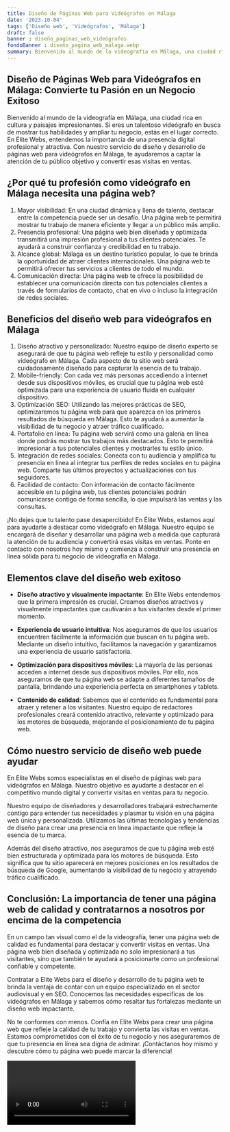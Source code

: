 ```yaml
---
title: Diseño de Páginas Web para Videógrafos en Málaga
date: '2023-10-04'
tags: ['Diseño web', 'Videógrafos', 'Málaga']
draft: false
banner : diseño_paginas_web_videógrafos
fondoBanner : diseño_pagina_web_málaga.webp
summary: Bienvenido al mundo de la videografía en Málaga, una ciudad rica en cultura y paisajes impresionantes. Si eres un talentoso videógrafo en busca de mostrar tus habilidades y ampliar tu negocio, estás en el lugar correcto. En Élite Webs, entendemos la importancia de una presencia digital profesional y atractiva. Con nuestro servicio de diseño y desarrollo de páginas web para videógrafos en Málaga, te ayudaremos a captar la atención de tu público objetivo y convertir esas visitas en ventas.
---
```


## Diseño de Páginas Web para Videógrafos en Málaga: Convierte tu Pasión en un Negocio Exitoso

Bienvenido al mundo de la videografía en Málaga, una ciudad rica en cultura y paisajes impresionantes. Si eres un talentoso videógrafo en busca de mostrar tus habilidades y ampliar tu negocio, estás en el lugar correcto. En Élite Webs, entendemos la importancia de una presencia digital profesional y atractiva. Con nuestro servicio de diseño y desarrollo de páginas web para videógrafos en Málaga, te ayudaremos a captar la atención de tu público objetivo y convertir esas visitas en ventas.

## ¿Por qué tu profesión como videógrafo en Málaga necesita una página web?

1. Mayor visibilidad: En una ciudad dinámica y llena de talento, destacar entre la competencia puede ser un desafío. Una página web te permitirá mostrar tu trabajo de manera eficiente y llegar a un público más amplio.
2. Presencia profesional: Una página web bien diseñada y optimizada transmitirá una impresión profesional a tus clientes potenciales. Te ayudará a construir confianza y credibilidad en tu trabajo.
3. Alcance global: Málaga es un destino turístico popular, lo que te brinda la oportunidad de atraer clientes internacionales. Una página web te permitirá ofrecer tus servicios a clientes de todo el mundo.
4. Comunicación directa: Una página web te ofrece la posibilidad de establecer una comunicación directa con tus potenciales clientes a través de formularios de contacto, chat en vivo o incluso la integración de redes sociales.

## Beneficios del diseño web para videógrafos en Málaga

1. Diseño atractivo y personalizado: Nuestro equipo de diseño experto se asegurará de que tu página web refleje tu estilo y personalidad como videógrafo en Málaga. Cada aspecto de tu sitio web será cuidadosamente diseñado para capturar la esencia de tu trabajo.
2. Mobile-friendly: Con cada vez más personas accediendo a internet desde sus dispositivos móviles, es crucial que tu página web esté optimizada para una experiencia de usuario fluida en cualquier dispositivo.
3. Optimización SEO: Utilizando las mejores prácticas de SEO, optimizaremos tu página web para que aparezca en los primeros resultados de búsqueda en Málaga. Esto te ayudará a aumentar la visibilidad de tu negocio y atraer tráfico cualificado.
4. Portafolio en línea: Tu página web servirá como una galería en línea donde podrás mostrar tus trabajos más destacados. Esto te permitirá impresionar a tus potenciales clientes y mostrarles tu estilo único.
5. Integración de redes sociales: Conecta con tu audiencia y amplifica tu presencia en línea al integrar tus perfiles de redes sociales en tu página web. Comparte tus últimos proyectos y actualizaciones con tus seguidores.
6. Facilidad de contacto: Con información de contacto fácilmente accesible en tu página web, tus clientes potenciales podrán comunicarse contigo de forma sencilla, lo que impulsará las ventas y las consultas.

¡No dejes que tu talento pase desapercibido! En Élite Webs, estamos aquí para ayudarte a destacar como videógrafo en Málaga. Nuestro equipo se encargará de diseñar y desarrollar una página web a medida que capturará la atención de tu audiencia y convertirá esas visitas en ventas. Ponte en contacto con nosotros hoy mismo y comienza a construir una presencia en línea sólida para tu negocio de videografía en Málaga.

<GifSeo />

<Cta />

## Elementos clave del diseño web exitoso

- **Diseño atractivo y visualmente impactante**: En Elite Webs entendemos que la primera impresión es crucial. Creamos diseños atractivos y visualmente impactantes que cautivarán a tus visitantes desde el primer momento.

- **Experiencia de usuario intuitiva**: Nos aseguramos de que los usuarios encuentren fácilmente la información que buscan en tu página web. Mediante un diseño intuitivo, facilitamos la navegación y garantizamos una experiencia de usuario satisfactoria.

- **Optimización para dispositivos móviles**: La mayoría de las personas acceden a internet desde sus dispositivos móviles. Por ello, nos aseguramos de que tu página web se adapte a diferentes tamaños de pantalla, brindando una experiencia perfecta en smartphones y tablets.

- **Contenido de calidad**: Sabemos que el contenido es fundamental para atraer y retener a los visitantes. Nuestro equipo de redactores profesionales creará contenido atractivo, relevante y optimizado para los motores de búsqueda, mejorando el posicionamiento de tu página web.

## Cómo nuestro servicio de diseño web puede ayudar

En Elite Webs somos especialistas en el diseño de páginas web para videógrafos en Málaga. Nuestro objetivo es ayudarte a destacar en el competitivo mundo digital y convertir visitas en ventas para tu negocio.

Nuestro equipo de diseñadores y desarrolladores trabajará estrechamente contigo para entender tus necesidades y plasmar tu visión en una página web única y personalizada. Utilizamos las últimas tecnologías y tendencias de diseño para crear una presencia en línea impactante que refleje la esencia de tu marca.

Además del diseño atractivo, nos aseguramos de que tu página web esté bien estructurada y optimizada para los motores de búsqueda. Esto significa que tu sitio aparecerá en mejores posiciones en los resultados de búsqueda de Google, aumentando la visibilidad de tu negocio y atrayendo tráfico cualificado.

## Conclusión: La importancia de tener una página web de calidad y contratarnos a nosotros por encima de la competencia

En un campo tan visual como el de la videografía, tener una página web de calidad es fundamental para destacar y convertir visitas en ventas. Una página web bien diseñada y optimizada no solo impresionará a tus visitantes, sino que también te ayudará a posicionarte como un profesional confiable y competente.

Contratar a Elite Webs para el diseño y desarrollo de tu página web te brinda la ventaja de contar con un equipo especializado en el sector audiovisual y en SEO. Conocemos las necesidades específicas de los videógrafos en Málaga y sabemos cómo resaltar tus fortalezas mediante un diseño web impactante.

No te conformes con menos. Confía en Elite Webs para crear una página web que refleje la calidad de tu trabajo y convierta las visitas en ventas. Estamos comprometidos con el éxito de tu negocio y nos aseguraremos de que tu presencia en línea sea digna de admirar. ¡Contáctanos hoy mismo y descubre cómo tu página web puede marcar la diferencia!

<Video />

<CtaBot job='Videógrafos' city='Málaga'/>

<Gmaps query='Málaga+españa+maps' />
